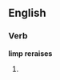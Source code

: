 ==English==

===Verb===
'''limp reraises'''

# {{third person singular of|limp reraise}}
{{count page|[[Wiktionary:Page count]]}}